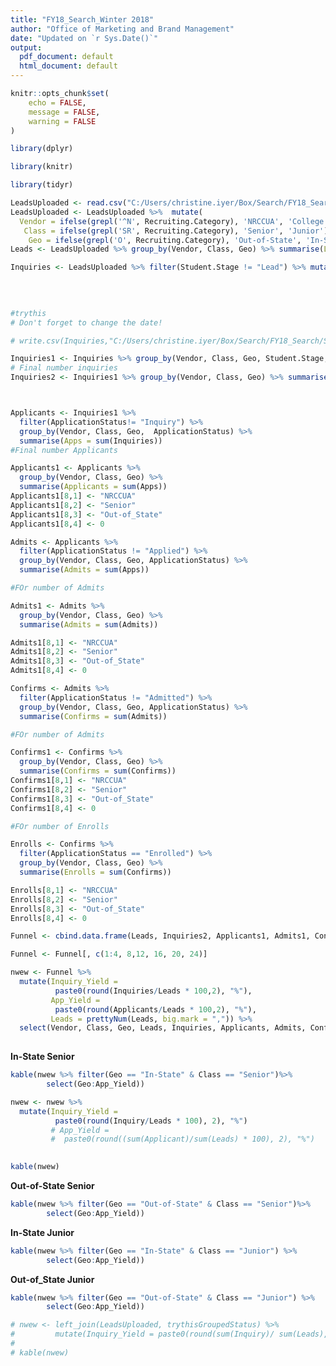 ```yaml
---
title: "FY18_Search_Winter 2018"
author: "Office of Marketing and Brand Management"
date: "Updated on `r Sys.Date()`"
output:
  pdf_document: default
  html_document: default
---
```



```r
knitr::opts_chunk$set(
	echo = FALSE,
	message = FALSE,
	warning = FALSE
)
```

```r
library(dplyr)

library(knitr)

library(tidyr)
```











```r
LeadsUploaded <- read.csv("C:/Users/christine.iyer/Box/Search/FY18_Search/Search_Feb_2018/Search_February2018_Downloads.csv", header = T, stringsAsFactors = F)
LeadsUploaded <- LeadsUploaded %>%  mutate(
  Vendor = ifelse(grepl('^N', Recruiting.Category), 'NRCCUA', 'College Board'),
   Class = ifelse(grepl('SR', Recruiting.Category), 'Senior', 'Junior') ,
    Geo = ifelse(grepl('O', Recruiting.Category), 'Out-of-State', 'In-State'))
Leads <- LeadsUploaded %>% group_by(Vendor, Class, Geo) %>% summarise(Leads = n())


```



```r
Inquiries <- LeadsUploaded %>% filter(Student.Stage != "Lead") %>% mutate(ApplicationStatus = ifelse(grepl("Confirmed", App.Application.Status), "Confirmed", 
                                                                                                     ifelse(App.Application.Status == "Enrolled", "Enrolled", 
                                                                                                            ifelse(App.Application.Status == "Withdrawn (After Admitted)", "Admitted",
                                                                                                            ifelse(App.Application.Status == "", "Inquiry", "Applied")))))

#trythis
# Don't forget to change the date!

# write.csv(Inquiries,"C:/Users/christine.iyer/Box/Search/FY18_Search/Search_Feb_2018/Conversions_February2018_4-3-20.csv", row.names = F)

```


```r


Inquiries1 <- Inquiries %>% group_by(Vendor, Class, Geo, Student.Stage, ApplicationStatus) %>% summarise(Inquiries = n())
# Final number inquiries
Inquiries2 <- Inquiries1 %>% group_by(Vendor, Class, Geo) %>% summarise(Inquiries = sum(Inquiries))



Applicants <- Inquiries1 %>% 
  filter(ApplicationStatus!= "Inquiry") %>% 
  group_by(Vendor, Class, Geo,  ApplicationStatus) %>% 
  summarise(Apps = sum(Inquiries)) 
#Final number Applicants

Applicants1 <- Applicants %>% 
  group_by(Vendor, Class, Geo) %>% 
  summarise(Applicants = sum(Apps))
Applicants1[8,1] <- "NRCCUA"
Applicants1[8,2] <- "Senior"
Applicants1[8,3] <- "Out-of_State"
Applicants1[8,4] <- 0

```

```r

Admits <- Applicants %>% 
  filter(ApplicationStatus != "Applied") %>% 
  group_by(Vendor, Class, Geo, ApplicationStatus) %>% 
  summarise(Admits = sum(Apps))

#FOr number of Admits

Admits1 <- Admits %>% 
  group_by(Vendor, Class, Geo) %>% 
  summarise(Admits = sum(Admits))

Admits1[8,1] <- "NRCCUA"
Admits1[8,2] <- "Senior"
Admits1[8,3] <- "Out-of_State"
Admits1[8,4] <- 0

```

```r

Confirms <- Admits %>% 
  filter(ApplicationStatus != "Admitted") %>% 
  group_by(Vendor, Class, Geo, ApplicationStatus) %>% 
  summarise(Confirms = sum(Admits))

#FOr number of Admits

Confirms1 <- Confirms %>% 
  group_by(Vendor, Class, Geo) %>% 
  summarise(Confirms = sum(Confirms))
Confirms1[8,1] <- "NRCCUA"
Confirms1[8,2] <- "Senior"
Confirms1[8,3] <- "Out-of_State"
Confirms1[8,4] <- 0

```

```r
#FOr number of Enrolls

Enrolls <- Confirms %>% 
  filter(ApplicationStatus == "Enrolled") %>% 
  group_by(Vendor, Class, Geo) %>% 
  summarise(Enrolls = sum(Confirms))

Enrolls[8,1] <- "NRCCUA"
Enrolls[8,2] <- "Senior"
Enrolls[8,3] <- "Out-of_State"
Enrolls[8,4] <- 0

```

```r
Funnel <- cbind.data.frame(Leads, Inquiries2, Applicants1, Admits1, Confirms1, Enrolls)
```




```r

Funnel <- Funnel[, c(1:4, 8,12, 16, 20, 24)]
```



```r

nwew <- Funnel %>% 
  mutate(Inquiry_Yield = 
          paste0(round(Inquiries/Leads * 100,2), "%"),
         App_Yield = 
          paste0(round(Applicants/Leads * 100,2), "%"), 
         Leads = prettyNum(Leads, big.mark = ",")) %>% 
  select(Vendor, Class, Geo, Leads, Inquiries, Applicants, Admits, Confirms, Enrolls, Inquiry_Yield, App_Yield)
        
```


**In-State Senior**

```r
kable(nwew %>% filter(Geo == "In-State" & Class == "Senior")%>% 
        select(Geo:App_Yield))
```

```r
nwew <- nwew %>% 
  mutate(Inquiry_Yield = 
          paste0(round(Inquiry/Leads * 100), 2), "%") 
         # App_Yield = 
         #  paste0(round((sum(Applicant)/sum(Leads) * 100), 2), "%")
         

kable(nwew)
```

**Out-of-State Senior **

```r
kable(nwew %>% filter(Geo == "Out-of-State" & Class == "Senior")%>% 
        select(Geo:App_Yield))
```

**In-State Junior**

```r
kable(nwew %>% filter(Geo == "In-State" & Class == "Junior") %>% 
        select(Geo:App_Yield))
```

**Out-of_State Junior**

```r
kable(nwew %>% filter(Geo == "Out-of-State" & Class == "Junior") %>% 
        select(Geo:App_Yield))
```

```r
# nwew <- left_join(LeadsUploaded, trythisGroupedStatus) %>% 
#         mutate(Inquiry_Yield = paste0(round(sum(Inquiry)/ sum(Leads),4) *100, "%"))
# 
# kable(nwew)
```

